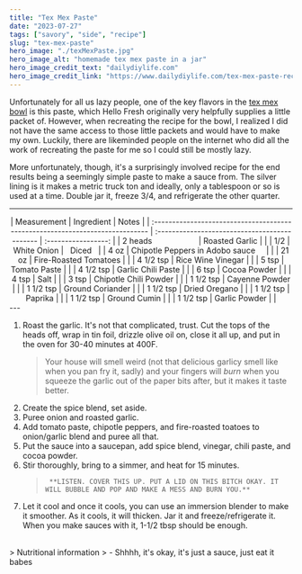 ---
title: "Tex Mex Paste"
date: "2023-07-27"
tags: ["savory", "side", "recipe"]
slug: "tex-mex-paste"
hero_image: "./texMexPaste.jpg"
hero_image_alt: "homemade tex mex paste in a jar"
hero_image_credit_text: "dailydiylife.com"
hero_image_credit_link: "https://www.dailydiylife.com/tex-mex-paste-recipe/"
---

Unfortunately for all us lazy people, one of the key flavors in the [tex mex bowl](https://gatsbyblogmain59051.gatsbyjs.io/blog/tex-mex-bowl/) is this paste, which Hello Fresh originally very helpfully supplies a little packet of. However, when recreating the recipe for the bowl, I realized I did not have the same access to those little packets and would have to make my own. Luckily, there are likeminded people on the internet who did all the work of recreating the paste for me so I could still be mostly lazy.

More unfortunately, though, it's a surprisingly involved recipe for the end results being a seemingly simple paste to make a sauce from. The silver lining is it makes a metric truck ton and ideally, only a tablespoon or so is used at a time. Double jar it, freeze 3/4, and refrigerate the other quarter.

---
<div align="center">
| Measurement                                                                   | Ingredient                                    |        Notes        |
| :---------------------------------------------------------------------------- | :-------------------------------------------- | :-----------------: |
| 2 heads &nbsp; &nbsp; &nbsp; &nbsp; &nbsp; &nbsp; &nbsp; &nbsp; &nbsp; &nbsp; | Roasted Garlic                                |                     |
| 1/2                                                                           | White Onion                                   | &nbsp; Diced &nbsp; |
| 4 oz                                                                          | Chipotle Peppers in Adobo sauce &nbsp; &nbsp; |                     |
| 21 oz                                                                         | Fire-Roasted Tomatoes                         |                     |
| 4 1/2 tsp                                                                     | Rice Wine Vinegar                             |                     |
| 5 tsp                                                                         | Tomato Paste                                  |                     |
| 4 1/2 tsp                                                                     | Garlic Chili Paste                            |                     |
| 6 tsp                                                                         | Cocoa Powder                                  |                     |
| 4 tsp                                                                         | Salt                                          |                     |
| 3 tsp                                                                         | Chipotle Chili Powder                         |                     |
| 1 1/2 tsp                                                                     | Cayenne Powder                                |                     |
| 1 1/2 tsp                                                                     | Ground Coriander                              |                     |
| 1 1/2 tsp                                                                     | Dried Oregano                                 |                     |
| 1 1/2 tsp                                                                     | Paprika                                       |                     |
| 1 1/2 tsp                                                                     | Ground Cumin                                  |                     |
| 1 1/2 tsp                                                                     | Garlic Powder                                 |                     |
</div>
---

1.  Roast the garlic. It's not that complicated, trust. Cut the tops of the heads off, wrap in tin foil, drizzle olive oil on, close it all up, and put in the oven for 30-40 minutes at 400F.
    > Your house will smell weird (not that delicious garlicy smell like when you pan fry it, sadly) and your fingers will _burn_ when you squeeze the garlic out of the paper bits after, but it makes it taste better.
2.  Create the spice blend, set aside.
3.  Puree onion and roasted garlic.
4.  Add tomato paste, chipotle peppers, and fire-roasted toatoes to onion/garlic blend and puree all that.
5.  Put the sauce into a saucepan, add spice blend, vinegar, chili paste, and cocoa powder.
6.  Stir thoroughly, bring to a simmer, and heat for 15 minutes.
    >      **LISTEN. COVER THIS UP. PUT A LID ON THIS BITCH OKAY. IT WILL BUBBLE AND POP AND MAKE A MESS AND BURN YOU.**
7.  Let it cool and once it cools, you can use an immersion blender to make it smoother. As it cools, it will thicken. Jar it and freeze/refrigerate it. When you make sauces with it, 1-1/2 tbsp should be enough.

<br/>
> Nutritional information
> - Shhhh, it's okay, it's just a sauce, just eat it babes